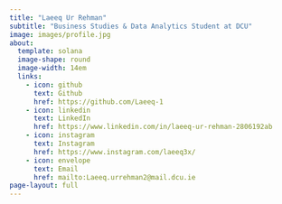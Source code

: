 ```yaml
---
title: "Laeeq Ur Rehman"
subtitle: "Business Studies & Data Analytics Student at DCU"
image: images/profile.jpg
about:
  template: solana
  image-shape: round
  image-width: 14em
  links:
    - icon: github
      text: Github
      href: https://github.com/Laeeq-1
    - icon: linkedin
      text: LinkedIn
      href: https://www.linkedin.com/in/laeeq-ur-rehman-2806192ab
    - icon: instagram
      text: Instagram
      href: https://www.instagram.com/laeeq3x/
    - icon: envelope
      text: Email
      href: mailto:Laeeq.urrehman2@mail.dcu.ie
page-layout: full
---
```


<style>
.fade-in {
  opacity: 0;
  animation: fadeIn 1.5s ease-in forwards;
}

@keyframes fadeIn {
  to { opacity: 1; }
}

.project-container, .podcast-container {
  display: flex;
  justify-content: center;
  gap: 20px;
  margin-bottom: 50px;
}

.project, .podcast {
  flex: 1;
  text-align: center;
}

.project img, .podcast iframe {
  width: 100%;
  max-width: 350px;
  height: 200px;
  border-radius: 10px;
  transition: transform 0.3s ease;
}

.project img:hover {
  transform: translateY(-10px);
}

.project-title {
  margin-top: 12px;
  font-weight: bold;
  font-size: 1.1em;
}
</style>

<div class="fade-in">

## Welcome!

Hi, I'm **Laeeq Ur Rehman** — currently studying Business Studies & Data Analytics at DCU.  
Explore my projects and favorite podcasts below!

---

## Featured Projects

<div class="project-container">

  <div class="project">
    <a href="projects/academic.html">
      <img src="images/dairygold.png" alt="Academic Projects">
      <div class="project-title">Academic Projects</div>
    </a>
  </div>

  <div class="project">
    <a href="projects/cricket-journey.html">
      <img src="images/cricket.jpg" alt="Cricket Journey">
      <div class="project-title">Cricket Journey</div>
    </a>
  </div>

  <div class="project">
    <a href="projects/EVCIM.html">
      <img src="images/weights.jpg" alt="EVCIM Weights Business">
      <div class="project-title">EVCIM Weights Business</div>
    </a>
  </div>

</div>

---

## My Favorite Podcasts

<div class="podcast-container">

  <div class="podcast">
    <iframe src="https://www.youtube.com/embed/QOsHNL6V8O8" frameborder="0" allowfullscreen></iframe>
  </div>

  <div class="podcast">
    <iframe src="https://www.youtube.com/embed/fJGYxQEpv6o" frameborder="0" allowfullscreen></iframe>
  </div>

  <div class="podcast">
    <iframe src="https://www.youtube.com/embed/VSceuiPBpxY" frameborder="0" allowfullscreen></iframe>
  </div>

</div>

</div>



